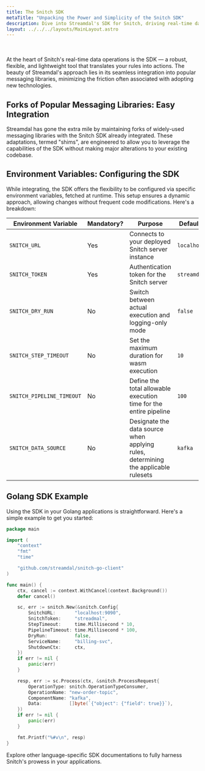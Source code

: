 ```yaml
---
title: The Snitch SDK
metaTitle: "Unpacking the Power and Simplicity of the Snitch SDK"
description: Dive into Streamdal's SDK for Snitch, driving real-time data operations with minimal codebase disruptions.
layout: ../../../layouts/MainLayout.astro
---
```


<br />
<br />
At the heart of Snitch's real-time data operations is the SDK — a robust, flexible, and lightweight tool that translates your rules into actions. The beauty of Streamdal's approach lies in its seamless integration into popular messaging libraries, minimizing the friction often associated with adopting new technologies.

## Forks of Popular Messaging Libraries: Easy Integration

Streamdal has gone the extra mile by maintaining forks of widely-used messaging libraries with the Snitch SDK already integrated. These adaptations, termed "shims", are engineered to allow you to leverage the capabilities of the SDK without making major alterations to your existing codebase.

## Environment Variables: Configuring the SDK

While integrating, the SDK offers the flexibility to be configured via specific environment variables, fetched at runtime. This setup ensures a dynamic approach, allowing changes without frequent code modifications. Here's a breakdown:

| Environment Variable      | Mandatory? | Purpose                                                                                                                              | Default Value    |
|---------------------------|------------|-------------------------------------------------------------------------------------------------------------------------------------|------------------|
| `SNITCH_URL`              | Yes        | Connects to your deployed Snitch server instance                                                                                     | `localhost:9090` |
| `SNITCH_TOKEN`            | Yes        | Authentication token for the Snitch server                                                                                           | `streamdal`      |
| `SNITCH_DRY_RUN`          | No         | Switch between actual execution and logging-only mode                                                                                | `false`          |
| `SNITCH_STEP_TIMEOUT`     | No         | Set the maximum duration for wasm execution                                                                                          | `10`             |
| `SNITCH_PIPELINE_TIMEOUT` | No         | Define the total allowable execution time for the entire pipeline                                                                     | `100`            |
| `SNITCH_DATA_SOURCE`      | No         | Designate the data source when applying rules, determining the applicable rulesets                                                   | `kafka`          |

## Golang SDK Example

Using the SDK in your Golang applications is straightforward. Here's a simple example to get you started:

```go
package main

import (
	"context"
	"fmt"
	"time"

	"github.com/streamdal/snitch-go-client"
)

func main() {
	ctx, cancel := context.WithCancel(context.Background())
	defer cancel()

	sc, err := snitch.New(&snitch.Config{
		SnitchURL:       "localhost:9090",
		SnitchToken:     "streadmal",
		StepTimeout:     time.Millisecond * 10,
		PipelineTimeout: time.Millisecond * 100,
		DryRun:          false,
		ServiceName:     "billing-svc",
		ShutdownCtx:     ctx,
	})
	if err != nil {
		panic(err)
	}

	resp, err := sc.Process(ctx, &snitch.ProcessRequest{
		OperationType: snitch.OperationTypeConsumer,
		OperationName: "new-order-topic",
		ComponentName: "kafka",
		Data:          []byte(`{"object": {"field": true}}`),
	})
	if err != nil {
		panic(err)
	}

	fmt.Printf("%#v\n", resp)
}
```

Explore other language-specific SDK documentations to fully harness Snitch's prowess in your applications.

